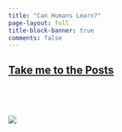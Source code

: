 ```yaml
---
title: "Can Humans Learn?"
page-layout: full
title-block-banner: true
comments: false
---
```


##  [Take me to the Posts](posts.qmd)

<pre>
 

 
</pre>

![](logo_png_transparent_cropped.png)

